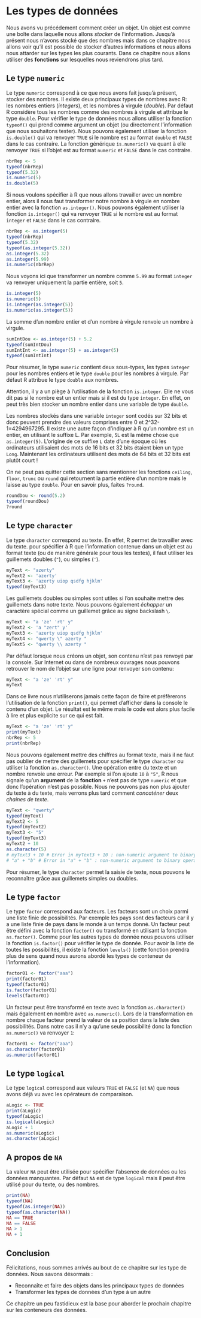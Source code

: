 # Les types de données {#dataType1}

Nous avons vu précédement comment créer un objet. Un objet est comme une boîte dans laquelle nous allons *stocker* de l'information. Jusqu'à présent nous n'avons stocké que des nombres mais dans ce chapitre nous allons voir qu'il est possible de stocker d'autres informations et nous allons nous attarder sur les types les plus courants. Dans ce chapitre nous allons utiliser des **fonctions** sur lesquelles nous reviendrons plus tard. 

## Le type `numeric`

Le type `numeric` correspond à ce que nous avons fait jusqu'à présent, stocker des nombres. Il existe deux principaux types de nombres avec R: les nombres entiers (*integers*), et les nombres à virgule (*double*). Par défaut R considère tous les nombres comme des nombres à virgule et attribue le type `double`.
Pour vérifier le type de données nous allons utiliser la fonction `typeof()` qui prend comme argument un objet (ou directement l'information que nous souhaitons tester). Nous pouvons également utiliser la fonction `is.double()` qui va renvoyer `TRUE` si le nombre est au format `double` et `FALSE` dans le cas contraire. La fonction générique `is.numeric()` va quant à elle renvoyer `TRUE` si l'objet est au format `numeric` et `FALSE` dans le cas contraire.

```r
nbrRep <- 5
typeof(nbrRep)
typeof(5.32)
is.numeric(5)
is.double(5)
```

Si nous voulons spécifier à R que nous allons travailler avec un nombre entier, alors il nous faut transformer notre nombre à virgule en nombre entier avec la fonction `as.integer()`. Nous pouvons également utiliser la fonction `is.integer()` qui va renvoyer `TRUE` si le nombre est au format `integer` et `FALSE` dans le cas contraire.

```r
nbrRep <- as.integer(5)
typeof(nbrRep)
typeof(5.32)
typeof(as.integer(5.32))
as.integer(5.32)
as.integer(5.99)
is.numeric(nbrRep)
```

Nous voyons ici que transformer un nombre comme `5.99` au format `integer` va renvoyer uniquement la partie entière, soit `5`.

```r
is.integer(5)
is.numeric(5)
is.integer(as.integer(5))
is.numeric(as.integer(5))
```

La somme d'un nombre entier et d'un nombre à virgule renvoie un nombre à virgule.

```r
sumIntDou <- as.integer(5) + 5.2
typeof(sumIntDou)
sumIntInt <- as.integer(5) + as.integer(5)
typeof(sumIntInt)
```

Pour résumer, le type `numeric` contient deux sous-types, les types `integer` pour les nombres entiers et le type `double` pour les nombres à virgule. Par défaut R attribue le type `double` aux nombres.

Attention, il y a un piège à l'utilisation de la fonction `is.integer`. Elle ne vous dit pas si le nombre est un entier mais si il est du type `integer`. En effet, on peut très bien stocker un nombre entier dans une variable de type `double`.

Les nombres stockés dans une variable `integer` sont codés sur 32 bits et donc peuvent prendre des valeurs comprises entre 0 et 2^32-1=4294967295. Il existe une autre façon d'indiquer à R qu'un nombre est un entier, en utilisant le suffixe L. Par exemple, `5L` est la même chose que `as.integer(5)`. L'origine de ce suffixe `L` date d'une époque où les ordinateurs utilisaient des mots de 16 bits et 32 bits étaient bien un type `Long`. Maintenant les ordinateurs utilisent des mots de 64 bits et 32 bits est plutôt court !

On ne peut pas quitter cette section sans mentionner les fonctions `ceiling`, `floor`, `trunc` ou `round` qui retournent la partie entière d'un nombre mais le laisse au type `double`. Pour en savoir plus, faites `?round`.

```r
roundDou <- round(5.2)
typeof(roundDou)
?round
```

## Le type `character`

Le type `character` correspond au texte. En effet, R permet de travailler avec du texte. pour spécifier à R que l'information contenue dans un objet est au format texte (ou de manière générale pour tous les textes), il faut utiliser les guillemets doubles (`"`), ou simples (`'`).

```r
myText <- "azerty"
myText2 <- 'azerty'
myText3 <- 'azerty uiop qsdfg hjklm'
typeof(myText3)
```

Les guillemets doubles ou simples sont utiles si l'on souhaite mettre des guillemets dans notre texte. Nous pouvons également *échapper* un caractère spécial comme un guillemet grâce au signe backslash `\`.

```r
myText <- "a 'ze' 'rt' y"
myText2 <- 'a "zert" y'
myText3 <- 'azerty uiop qsdfg hjklm'
myText4 <- "qwerty \" azerty "
myText5 <- "qwerty \\ azerty "
```

Par défaut lorsque nous créons un objet, son contenu n'est pas renvoyé par la console. Sur Internet ou dans de nombreux ouvrages nous pouvons retrouver le nom de l'objet sur une ligne pour renvoyer son contenu:

```r
myText <- "a 'ze' 'rt' y"
myText
```

Dans ce livre nous n'utiliserons jamais cette façon de faire et préfèrerons l'utilisation de la fonction `print()`, qui permet d'afficher dans la console le contenu d'un objet. Le résultat est le même mais le code est alors plus facile à lire et plus explicite sur ce qui est fait.

```r
myText <- "a 'ze' 'rt' y"
print(myText)
nbrRep <- 5
print(nbrRep)
```

Nous pouvons également mettre des chiffres au format texte, mais il ne faut pas oublier de mettre des guillemets pour spécifier le type `character` ou utiliser la fonction `as.character()`. Une opération entre du texte et un nombre renvoie une erreur. Par exemple si l'on ajoute `10` à `"5"`, R nous signale qu'un **argument** de la **fonction** `+` n'est pas de type `numeric` et que donc l'opération n'est pas possible. Nous ne pouvons pas non plus ajouter du texte à du texte, mais verrons plus tard comment *concaténer* deux *chaines de texte*.

```r
myText <- "qwerty"
typeof(myText)
myText2 <- 5
typeof(myText2)
myText3 <- "5"
typeof(myText3)
myText2 + 10
as.character(5)
# myText3 + 10 # Error in myText3 + 10 : non-numeric argument to binary operator
# "a" + "b" # Error in "a" + "b" : non-numeric argument to binary operator
```

Pour résumer, le type `character` permet la saisie de texte, nous pouvons le reconnaître grâce aux guillemets simples ou doubles. 

## Le type `factor`

Le type `factor` correspond aux facteurs. Les facteurs sont un choix parmi une liste finie de possibilités. Par exemple les pays sont des facteurs car il y a une liste finie de pays dans le monde à un temps donné. Un facteur peut être défini avec la fonction `factor()` ou transformé en utilisant la fonction `as.factor()`. Comme pour les autres types de donnée nous pouvons utiliser la fonction `is.factor()` pour vérifier le type de donnée. Pour avoir la liste de toutes les possibilités, il existe la fonction `levels()` (cette fonction prendra plus de sens quand nous aurons abordé les types de conteneur de l'information).

```r
factor01 <- factor("aaa")
print(factor01)
typeof(factor01)
is.factor(factor01)
levels(factor01)
```

Un facteur peut être transformé en texte avec la fonction `as.character()` mais également en nombre avec `as.numeric()`. Lors de la transformation en nombre chaque facteur prend la valeur de sa position dans la liste des possibilités. Dans notre cas il n'y a qu'une seule possibilité donc la fonction `as.numeric()` va renvoyer `1`:

```r
factor01 <- factor("aaa")
as.character(factor01)
as.numeric(factor01)
```

## Le type `logical` {#l013logi}

Le type `logical` correspond aux valeurs `TRUE` et `FALSE` (et `NA`) que nous avons déjà vu avec les opérateurs de comparaison. 

```r
aLogic <- TRUE
print(aLogic)
typeof(aLogic)
is.logical(aLogic)
aLogic + 1
as.numeric(aLogic)
as.character(aLogic)
```

## A propos de `NA`

La valeur `NA` peut être utilisée pour spécifier l'absence de données ou les données manquantes. Par défaut `NA` est de type `logical` mais il peut être utilisé pour du texte, ou des nombres.

```r
print(NA)
typeof(NA)
typeof(as.integer(NA))
typeof(as.character(NA))
NA == TRUE
NA == FALSE
NA > 1
NA + 1
```

## Conclusion

Felicitations, nous sommes arrivés au bout de ce chapitre sur les type de données. Nous savons désormais :

* Reconnaîte et faire des objets dans les principaux types de données
* Transformer les types de données d'un type à un autre

Ce chapitre un peu fastidieux est la base pour aborder le prochain chapitre sur les conteneurs des données.
